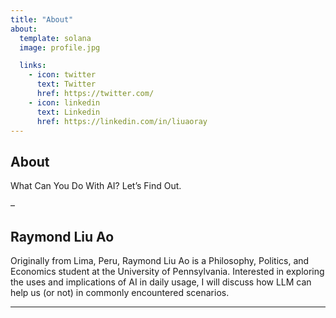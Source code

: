 ```yaml
---
title: "About"
about:
  template: solana
  image: profile.jpg

  links:
    - icon: twitter
      text: Twitter
      href: https://twitter.com/
    - icon: linkedin
      text: Linkedin
      href: https://linkedin.com/in/liuaoray
---
```


## About 

What Can You Do With AI? Let's Find Out. 

-- 


## Raymond Liu Ao

Originally from Lima, Peru, Raymond Liu Ao is a Philosophy, Politics, and Economics student at the University of Pennsylvania. Interested in exploring the uses and implications of AI in daily usage, I will discuss how LLM can help us (or not) in commonly encountered scenarios. 

---

